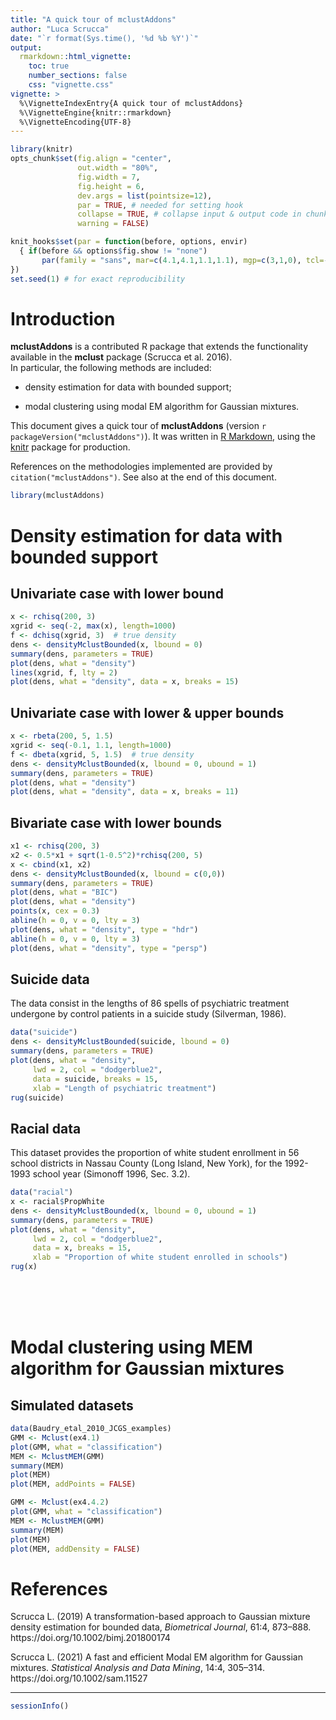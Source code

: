 ```yaml
---
title: "A quick tour of mclustAddons"
author: "Luca Scrucca"
date: "`r format(Sys.time(), '%d %b %Y')`"
output: 
  rmarkdown::html_vignette:
    toc: true
    number_sections: false
    css: "vignette.css"
vignette: >
  %\VignetteIndexEntry{A quick tour of mclustAddons}
  %\VignetteEngine{knitr::rmarkdown}
  %\VignetteEncoding{UTF-8}
---
```


```r
library(knitr)
opts_chunk$set(fig.align = "center", 
               out.width = "80%",
               fig.width = 7, 
               fig.height = 6,
               dev.args = list(pointsize=12),
               par = TRUE, # needed for setting hook 
               collapse = TRUE, # collapse input & output code in chunks
               warning = FALSE)

knit_hooks$set(par = function(before, options, envir)
  { if(before && options$fig.show != "none") 
       par(family = "sans", mar=c(4.1,4.1,1.1,1.1), mgp=c(3,1,0), tcl=-0.5)
})
set.seed(1) # for exact reproducibility
```
       
# Introduction

**mclustAddons** is a contributed R package that extends the functionality available in the **mclust** package (Scrucca et al. 2016).  
In particular, the following methods are included:

- density estimation for data with bounded support;

- modal clustering using modal EM algorithm for Gaussian mixtures.

This document gives a quick tour of **mclustAddons** (version `r packageVersion("mclustAddons")`). It was written in [R Markdown](https://rmarkdown.rstudio.com), using the [knitr](https://cran.r-project.org/package=knitr) package for production. 

References on the methodologies implemented are provided by `citation("mclustAddons")`.
See also at the end of this document.

```r
library(mclustAddons)
```

# Density estimation for data with bounded support

## Univariate case with lower bound

```r
x <- rchisq(200, 3)
xgrid <- seq(-2, max(x), length=1000)
f <- dchisq(xgrid, 3)  # true density
dens <- densityMclustBounded(x, lbound = 0)
summary(dens, parameters = TRUE)
plot(dens, what = "density")
lines(xgrid, f, lty = 2)
plot(dens, what = "density", data = x, breaks = 15)
```

## Univariate case with lower & upper bounds

```r
x <- rbeta(200, 5, 1.5)
xgrid <- seq(-0.1, 1.1, length=1000)
f <- dbeta(xgrid, 5, 1.5)  # true density
dens <- densityMclustBounded(x, lbound = 0, ubound = 1)
summary(dens, parameters = TRUE)
plot(dens, what = "density")
plot(dens, what = "density", data = x, breaks = 11)
```

## Bivariate case with lower bounds

```r
x1 <- rchisq(200, 3)
x2 <- 0.5*x1 + sqrt(1-0.5^2)*rchisq(200, 5)
x <- cbind(x1, x2)
dens <- densityMclustBounded(x, lbound = c(0,0))
summary(dens, parameters = TRUE)
plot(dens, what = "BIC")
plot(dens, what = "density")
points(x, cex = 0.3)
abline(h = 0, v = 0, lty = 3)
plot(dens, what = "density", type = "hdr")
abline(h = 0, v = 0, lty = 3)
plot(dens, what = "density", type = "persp")
```

## Suicide data

The data consist in the lengths of 86 spells of psychiatric treatment undergone by control patients in a suicide study (Silverman, 1986).

```r
data("suicide")
dens <- densityMclustBounded(suicide, lbound = 0)
summary(dens, parameters = TRUE)
plot(dens, what = "density", 
     lwd = 2, col = "dodgerblue2",
     data = suicide, breaks = 15, 
     xlab = "Length of psychiatric treatment")
rug(suicide)
```

## Racial data

This dataset provides the proportion of white student enrollment in 56 school districts in Nassau County (Long Island, New York), for the 1992-1993 school year (Simonoff 1996, Sec. 3.2).

```r
data("racial")
x <- racial$PropWhite
dens <- densityMclustBounded(x, lbound = 0, ubound = 1)
summary(dens, parameters = TRUE)
plot(dens, what = "density", 
     lwd = 2, col = "dodgerblue2",
     data = x, breaks = 15, 
     xlab = "Proportion of white student enrolled in schools")
rug(x)
```

<br><br><br>

# Modal clustering using MEM algorithm for Gaussian mixtures

## Simulated datasets

```r
data(Baudry_etal_2010_JCGS_examples)
GMM <- Mclust(ex4.1)
plot(GMM, what = "classification")
MEM <- MclustMEM(GMM)
summary(MEM)
plot(MEM)
plot(MEM, addPoints = FALSE)
```

```r
GMM <- Mclust(ex4.4.2)
plot(GMM, what = "classification")
MEM <- MclustMEM(GMM)
summary(MEM)
plot(MEM)
plot(MEM, addDensity = FALSE)
```


# References

Scrucca L. (2019) A transformation-based approach to Gaussian mixture density estimation for bounded data, *Biometrical Journal*, 61:4, 873–888. https://doi.org/10.1002/bimj.201800174

Scrucca L. (2021) A fast and efficient Modal EM algorithm for Gaussian mixtures. *Statistical Analysis and Data Mining*, 14:4, 305–314. https://doi.org/10.1002/sam.11527

----

```r
sessionInfo()
```